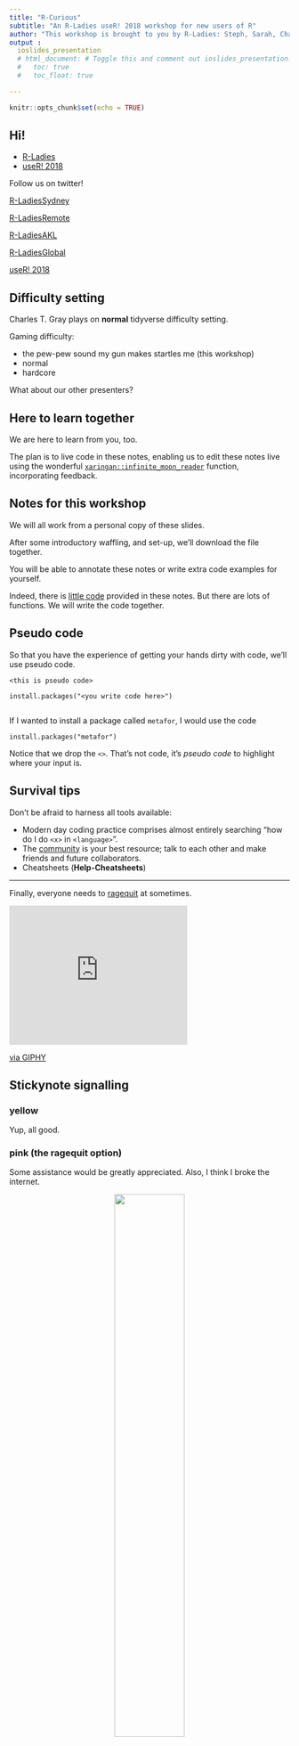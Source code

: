 ```yaml
---
title: "R-Curious"
subtitle: "An R-Ladies useR! 2018 workshop for new users of R"
author: "This workshop is brought to you by R-Ladies: Steph, Sarah, Charles, Kim, another Sarah, Jenny, and Di"
output :
  ioslides_presentation
  # html_document: # Toggle this and comment out ioslides_presentation.
  #   toc: true
  #   toc_float: true

---
```


```r
knitr::opts_chunk$set(echo = TRUE)
```

## Hi!

- [R-Ladies](https://rladies.org/)
- [useR! 2018](https://user2018.r-project.org/)

Follow us on twitter!  

[R-LadiesSydney](https://twitter.com/rladiessydney) 

[R-LadiesRemote](https://twitter.com/RLadiesRemote)

[R-LadiesAKL](https://twitter.com/RLadiesAKL) 

[R-LadiesGlobal](https://twitter.com/RLadiesGlobal)

[useR! 2018](https://twitter.com/useR2018_conf)

## Difficulty setting

Charles T. Gray plays on **normal** tidyverse difficulty setting.

Gaming difficulty:

- the pew-pew sound my gun makes startles me (this workshop)
- normal
- hardcore

What about our other presenters?

## Here to learn together

We are here to learn from you, too. 

The plan is to live code in these notes, enabling us to edit these notes live using the wonderful [`xaringan::infinite_moon_reader`](http://slides.yihui.name/xaringan/) function, incorporating feedback.

## Notes for this workshop

We will all work from a personal copy of these slides. 

After some introductory waffling, and set-up, we'll download the file together.

You will be able to annotate these notes or write extra code examples for yourself.

Indeed, there is [little code](http://cantabile.rbind.io/2018/06/17/a-coding-workshop-without-code/) provided in these notes. But there are lots of functions. We will write the code together. 

## Pseudo code

So that you have the experience of getting your hands dirty with code, we'll use pseudo code.

```{}
<this is pseudo code>

install.packages("<you write code here>")


```

If I wanted to install a package called `metafor`, I would use the code

```{}
install.packages("metafor")

```

Notice that we drop the `<>`. That's not code, it's *pseudo code* to highlight where your input is.




## Survival tips

Don't be afraid to harness all tools available:

- Modern day coding practice comprises almost entirely searching "how do I do `<x>` in `<language>`".
- The [community](https://community.rstudio.com/) is your best resource; talk to each other and make friends and future collaborators.  
- Cheatsheets (**Help-Cheatsheets**)

*** 

Finally, everyone needs to  [ragequit](https://www.urbandictionary.com/define.php?term=ragequit) at sometimes.

<iframe src="https://giphy.com/embed/EtB1yylKGGAUg" width="320" height="250" frameBorder="0" class="giphy-embed" allowFullScreen></iframe><p><a href="https://giphy.com/gifs/the-office-panda-rage-EtB1yylKGGAUg">via GIPHY</a></p>


## Stickynote signalling

### yellow 

Yup, all good.

### pink (the ragequit option)

Some assistance would be greatly appreciated. 
Also, I think I broke the internet. 

<center>
<img src="https://memegenerator.net/img/instances/71995321.jpg" style="width:50%">
</center>




# What is R?

## What do R-users use R for?

R users are data detectives.

We're going to try to cover everything except *Model*.

<center>
![](https://github.com/hadley/r4ds/blob/master/diagrams/data-science-explore.png?raw=true)
</center>

This image is from [R for Data Science](http://r4ds.had.co.nz/), a great text to get started with. It's available online as a free ebook.

For us to learn how to be data detectives, we'll need some data.

# A fitting dataset

## A fitting dataset

To familiarise ourselves with R, we will do what R users do.

We will explore a dataset.

A fitting dataset. 

A few images to explain why a dataset about witch trials might be appropriate for a workshop hosted by an advocacy group for underrepresented genders.

## Image search for "witch" + "michelle wolf"

<center>
<img src="https://steemitimages.com/DQmRquBByC9rwriPGJgp3uHy4Hatg9gTQzDicgGiiX1uAzi/MichelleWolfWickedWitch_13.png" style="width:60%">
</center>

## Image search for "witch" + "julia gillard"

<center>
<img src="https://static.ffx.io/images/$zoom_1%2C$multiply_0.512%2C$ratio_1.777778%2C$width_2000%2C$x_0%2C$y_23/t_crop_custom/t_sharpen%2Cq_auto%2Cf_auto/415251affe0440a502699c0723e8229e86270864" style="width:70%">
</center>


## Image search for "witch" + "hillary clinton"

<center>
<img src="http://wp.production.patheos.com/blogs/panmankey/files/2016/11/1-hillary-witch-2-768x432.jpg" style="width:80%">
</center>

# Questions, questions that need answering

## What would you like to know?


*Group discussion*

What would you like to know?

*Write questions on whiteboard*

```r
# Below, the <center> syntax is html to centre the gif within. Notice that it is the same syntax as importing a png, jpg, or pdf image. 

# Rmarkdown and chunks support latex, html, bash, python, and whatnot. Due to this flexibility, for some researchers, such as Charles, it is their preferred working document type.  

```

<center>
<img src="https://alloftheones.files.wordpress.com/2014/04/ezgif-save.gif" style="width:60%">
</center>

## How to answer these questions?

For *this* workshop:

- [language](https://www.r-project.org/): R
- [Integrated development environment (IDE)](https://en.wikipedia.org/wiki/Integrated_development_environment): RStudio

### Why these tools?

- R was intentionally developed to be a data analysis language (aeroplane) 
- RStudio is designed to help users use R (airport)

"The plane is pretty boring without the airport around it."

(Tip of the hat to Julia Lowndes for the aeroplane analogy.)


# Installation hell

## Installation overview

- install R (quick) 
- install RStudio (a little while)

Installation instructions [adapted](https://github.com/rladies/meetup-presentations_london/blob/master/2016-04_Beginners_DropIn/April_DropIn.Rmd) with appreciation from a previous workshop. 

## Install R on Mac or Windows

Go to the [Comprehensive R Archive Network](https://cran.r-project.org/)(CRAN) website.

It was first in a google search for 'cran' in June 2018.

***

### For Mac users

- Click on **Download R for (Mac) OS X** 
- Look at the top link under **Latest release**, which at time of writing is **R-3.5.0.pkg**, and download this if compatible with your current version mac OS (Mavericks 10.9 or higher). Otherwise download the version beneath it which is compatible for older mac OS versions. 

### For Windows users

- Click on **Download R for Windows** 
- Then click on the link **install R for the first time** 
- Download from the large link at the top of the page which at time of writing is **Download R 3.5.0 for Windows**. 

## Install R

- Then double click the downloaded **R-3.5.0.pkg** file and follow the prompts to install the downloaded software.

## Download & Install RStudio:

Go to the [RStudio](https://www.rstudio.com/) website.  

It was first in a google search for 'rstudio' in June 2018.

Choose **RStudio** and scroll down to the blue **Download RStudio Desktop** button. 

Click the green button to download **RStudio Desktop Open Source License** and select appropriate installer for your operating system.

Double click the installer and follow the prompts to set up RStudio. 

## Linux

To install R:

`sudo apt-get update` to update first

then

`sudo apt-get install r-base` to install R

On most distributions:

Download the [**.deb**](https://www.rstudio.com/products/rstudio/download/#download) file and double click to open the package installer.   

## Updating R and RStudio

```r
# Check R version
# version
```

> todo: finish this section

## 

Update R and R packages from this [blogpost](https://www.r-statistics.com/2013/03/updating-r-from-r-on-windows-using-the-installr-package/) for Windows ??

```r
# I'm wondering if it will not make much difference if they just reinstall it. 


# installing/loading the package:
# if(!require(installr)) {
# install.packages("installr"); require(installr)} #load / install+load installr
 
# using the package:
# updateR() # this will start the updating process of your R installation.  It will check for newer versions, and if one is available, will guide you through the decisions you'd need to make.
```


## Why RStudio?

Working in an RStudio [project](https://support.rstudio.com/hc/en-us/articles/200526207-Using-Projects) has **many** benefits.

- Free, open source software R in an IDE
- Reproducible workflows

# Getting started in RStudio

## Create a project

- Open RStudio and create a project via **File-New Project**
- Select **New Directory** and choose **New Project**
- Name your project **rcurious**
- Save the project directory wherever suits you


## Argh, so many windows

*R-Ladies presenters gesticulate wildly at RStudio*

Let's start with a couple useful panes.

- Console
- Environment

### Cheat sheet

**Help-Cheatsheets-RStudio IDE Cheatsheet** 

# How to run code?!

## Running code in the Console

The console is where you can execute single-line R commands.

The console is located, by default, in the lower left pane. 

Try `3 + 2` and press **enter**:

```r
# Type 3 + 2 here. Here's hoping infinite moon reader works. 

```

## Environment

I can store the number 5 in an *object* `x`.

To assign a value we use an arrow `<-`.

```{}
x <- 5
```

What happens when you type `x` into the Console after assigning the value 5 to it?

What do you see in the Environment pane?

***

If I assign the value 5 to the *object* `x`, and call it in the console, it returns the value assigned.

```r
# Assign 5 to x and call x.
```

There are many complex data types in R.

## Data structures in R

Data *objects* can be made of

- numbers
- characters "this is a character string"
- logicals (TRUE/FALSE) 
- list (mixed)

Or tables of combinations of the above.

```r
# The head() function displays the top of the table. Here I asked to see the top 2 lines of the preloaded iris dataset in R. These small preloaded datasets are very handy for trying things out.

head(iris, 2)

# Notice, also, that setting echo = FALSE in this chunk prevents the code and commments from displaying in the knitted document.
```


And much more.

***

The witch trials dataset is a table.

It is a [*tidy*](https://cran.r-project.org/web/packages/tidyr/vignettes/tidy-data.html) data structure:

- rows are *observations*
- columns are *variables* (attributes)

## Editor

We'll do this analysis in R markdown.

- run code in *chunks*
- write in text, LaTeX, html, outside of code chunks 
- make websites, presentations, books 


# Rmarkdown

## Opening an .Rmd

Open **File-New File-R Markdown** 

Follow the prompts to install the required *packages*.  

Give your document a title and press **ok**.

This will open an *Untitled2* template. 

Save your document - note, you have given your document a title, not saved it!

Press the wheel next to the **knit** icon at the top of the Editor pane and select Viewer.

Now we will *knit* our document.

## The tutorial document

A treasure trove! 

## Get these notes

Delete everything in your .Rmd file.

Look up `softloud charles gray github`

You want to navigate to: https://github.com/softloud

Click on **rcurious** in my Pinned repositories.

Click on **workshop** and then **workshop.Rmd** and then click the **Raw** button and copy and paste the text into your .Rmd file.

- **control + a** to select all 
- **control + c** to copy
- **control + v** to paste

## Knit the notes

**control + shift + k** to knit

But it is annoying having a pop out window, so let's view these notes in the Viewer pane.

We are going to modify the YAML at the top of the document so that you can see how to toggle a presentation into notes. 

Change the output settings at the top of this document to:

```
output :
  # ioslides_presentation 
  html_document: 
     toc: true
     toc_float: true
```

Knit again. (This takes a while.) 

## Slides and notes

From now on, we'll refer to both the notes *and* the slides.

Don't forget, if the information from a few slides ago, you can find it in your notes. 

### Your turn

Navigate in the Viewer pane using the *floating table of contentes* to the image of Hillary Clinton in the section called **A fitting dataset**.

Navigate back to this section in your Editor pane by using the **Document Outline** provided by the button in the top right of the Editor.

## Annotating these notes

From now on, you can take notes directly into the script file for these slides. 

Let's create a section at the top of the document called **Useful tips**.

Create a heading directly above the section called **Hi**: it looks likes this at the top of the script file.
```
## Hi! 
```

- To create a heading use `#`. The more `###`, the smaller the heading.

We can add bullet points with  `-`

```
- Euclid
- Beanie

```

# Packages

## Packages

Packages are collections of other people's code.

Often someone has already written a script that does what you want to do.

For example, we want to import the witch trials data. We will use a package that helps with data wrangling tasks like this, the [`tidyverse`](https://www.tidyverse.org/). 

We're going to use the metapackage `tidyverse` to help us with our data analysis. 

## Functions

We will use functions to intall and load the `tidyverse`.

Functions in R take the form `<function()>`

To learn more about a function, type `?function` into the Console, and the Help pane will display documentation. 

### Your turn

We want to install the package `tidyverse`.

Take a look at the help documentation for the function `install.packages()`.

## 

### For installation; i.e., first time only.
`install.packages("<name of package>")`
 
### For using.
`library(<name of package>)`

We would like to install and use a package called "tidyverse". Let's try.

## Let's load the tidyverse 

Press the little document outline button in the top right corner of the Editor pane.

Navigate to this part of your notes.

```r
# This is a code chunk. 

# We can write informative comments with a hash # at the start.

# Load the tidyverse using the library() function.
library(tidyverse)

```

# Importing data



## Import the witch trials data

Since the data is stored on an online repository, we can import it via url. 

We can import this data using the `read_csv()` function from the `tidyverse`. 

**This function takes one argument, the url, which goes between the () as a "character string".**   

## Your turn

The data is found here: "https://raw.githubusercontent.com/JakeRuss/witch-trials/master/data/trials.csv"

Try importing the data at the console with `read_csv`. What output do you see?

`read_csv` with the argument url produces a data object. An object we can assign.

Open a code chunk *here* and read the data in using `read_csv` and assign `<-` the data to an object called `witchdat`

- **control+alt+i** to open a code chunk. 
- press green **play** to run chunk.

## Take a look

What do you see in your Environment?

Click on it!

## Data wrangling

This workshop is based on Steph de Silva's wonderful 


## Installing packages

In R, the fundamental unit of shareable code is an [R package](http://r-pkgs.had.co.nz/intro.html). 

R packages are available from [The Comprehensive R Archive Network(CRAN)](https://cran.r-project.org/) or github.

We're going to use the metapackage `tidyverse` available from CRAN to help us with our data analysis. 


## Import example: url

```{}
# Store a string in an object.
url <- <character string>

# Read data using a tidyverse function. 
db <- read_csv(url)
# We can also write this function with the package name, ie the read_csv function from the readr package
db <- readr::read_csv(url)

```


## Import data example 
[suggest taking this out as it is covered into rcurious-witcg-trials.csv]

**Data Source**

The github link in this import example is https://github.com/JakeRuss/witch-trials, first take a look at the link. Click on the data folder then trials.csv. In order to import the data we need a **direct** link to the data. You can find this with the button in github RAW. This is the url we want to use.

We will use a function called **read_csv** to load the data into a variable called **witchdat**


```r
url <- "https://raw.githubusercontent.com/JakeRuss/witch-trials/master/data/trials.csv"

witchdat <- read_csv(url)
```

This data has been loaded into witchdat in R, take a look at the environment window.

# Exploratory data analysis

## The command line 

> todo: move this slide somewhere else, perhaps - sticking it here for now.

At some point you'll need to use the command line.

To break ourselves in, let's check what version of R we are running. 

```zsh
# R --version
```

## Working in projects

- Put each project in its own directory, which is named after the project.
- Put text documents associated with the project in the doc directory.
- Put raw data and metadata in the data directory, and files generated during cleanup and analysis in a results directory.
- Put source for the project’s scripts and programs in the src directory, and programs brought in from elsewhere or compiled locally in the bin directory.
- Name all files to reflect their content or function.

***

A recommendation on how to organize your R project from [Good Enough Practices for Scientific Computing](https://github.com/swcarpentry/good-enough-practices-in-scientific-computing/blob/gh-pages/good-enough-practices-for-scientific-computing.pdf) as summarized by Software Carpentry 



# Further reading

## Further reading

- [R for Data Science](http://r4ds.had.co.nz/)
- The installation instructions are [adapted](https://github.com/rladies/meetup-presentations_london/blob/master/2016-04_Beginners_DropIn/April_DropIn.Rmd) from a previous workshop. 

## The rstats community is the best

I thought you might be interested in a conversation I had while preparing this workshop. The [rstats community](https://community.rstudio.com/) is your best resource.

<blockquote class="twitter-tweet" data-lang="en"><p lang="en" dir="ltr">How to teach R to students so they make enough autonomous cognitive links to take more away from the experience than simply successfully running the example? <a href="https://twitter.com/samclifford?ref_src=twsrc%5Etfw">@samclifford</a> <a href="https://twitter.com/MilesMcBain?ref_src=twsrc%5Etfw">@MilesMcBain</a> <a href="https://twitter.com/thejholloway?ref_src=twsrc%5Etfw">@thejholloway</a> <a href="https://twitter.com/visnut?ref_src=twsrc%5Etfw">@visnut</a> <a href="https://t.co/PlNt3M0xY3">https://t.co/PlNt3M0xY3</a></p>&mdash; Charles T. Gray (@cantabile) <a href="https://twitter.com/cantabile/status/1008248732259790849?ref_src=twsrc%5Etfw">June 17, 2018</a></blockquote>
<script async src="https://platform.twitter.com/widgets.js" charset="utf-8"></script>

Sidenote, I'd recently seen Maelle Salmon speak about the benefits of blogging to engage with the community. 

This was the first time I tweeted about a blogpost; it is very reassuring to have people to bounce ideas off.

## Thank you for getting your R-curious on with us!


